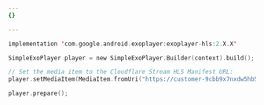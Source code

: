```yaml
---
{}

---
```


```kotlin
implementation 'com.google.android.exoplayer:exoplayer-hls:2.X.X'

SimpleExoPlayer player = new SimpleExoPlayer.Builder(context).build();

// Set the media item to the Cloudflare Stream HLS Manifest URL:
player.setMediaItem(MediaItem.fromUri("https://customer-9cbb9x7nxdw5hb57.cloudflarestream.com/8f92fe7d2c1c0983767649e065e691fc/manifest/video.m3u8"));

player.prepare();
```
